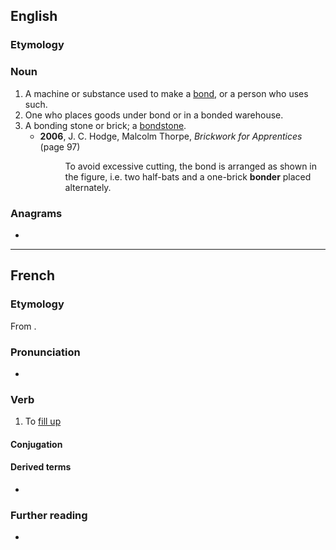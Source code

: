 {{also|bönder}}
==English==

===Etymology===
{{suffix|en|bond|er}}

===Noun===
{{en-noun}}

# A machine or substance used to make a [[bond]], or a person who uses such.
# One who places goods under bond or in a bonded warehouse.
# A bonding stone or brick; a [[bondstone]].
#* '''2006''', J. C. Hodge, Malcolm Thorpe, ''Brickwork for Apprentices'' (page 97)
#*: To avoid excessive cutting, the bond is arranged as shown in the figure, i.e. two half-bats and a one-brick '''bonder''' placed alternately.

===Anagrams===
* {{anagrams|en|a=bdenor|Bodner|Borden|Bredon|Broden|borned|bronde|rebond}}

----

==French==

===Etymology===
From {{af|fr|bonde|-er}}.

===Pronunciation===
* {{audio|fr|LL-Q150 (fra)-Lyokoï-bonder.wav|Audio}}

===Verb===
{{fr-verb}}

# To [[fill up]]

====Conjugation====
{{fr-conj-auto}}

====Derived terms====
* {{l|fr|bondé}}

===Further reading===
* {{R:TLFi}}